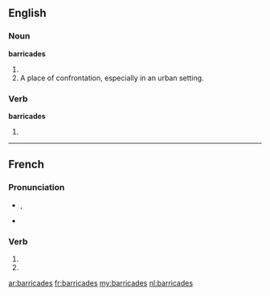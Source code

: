 {{also|barricadés}}
==English==

===Noun===
'''barricades'''

# {{plural of|[[barricade]]}}
# A place of confrontation, especially in an urban setting.

===Verb===
'''barricades'''

# {{third-person singular of|[[barricade]]}}

----

==French==

===Pronunciation===
* {{IPA|lang=fr|/ba.ʁi.kad/}}, {{X-SAMPA|/ba.Ri.kad/|lang=fr}}
* {{homophones|barricade|barricadent}}

===Verb===
{{fr-verb-form}}

# {{conjugation of|barricader||2|s|pres|ind|lang=fr}}
# {{conjugation of|barricader||2|s|pres|sub|lang=fr}}

[[ar:barricades]]
[[fr:barricades]]
[[my:barricades]]
[[nl:barricades]]